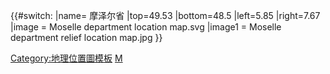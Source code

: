{{#switch:{{{1}}}
|name= 摩泽尔省
|top=49.53
|bottom=48.5
|left=5.85
|right=7.67
|image = Moselle department location map.svg
|image1 = Moselle department relief location map.jpg
}}<noinclude>{{Location map/Info}}
[[Category:地理位置圖模板]]
[[Category:法国各省地理位置图模板|M]]
</noinclude>
